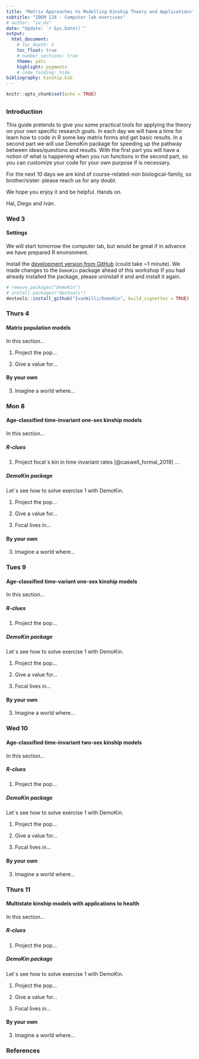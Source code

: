 ```yaml
---
title: "Matrix Approaches to Modelling Kinship Theory and Applications"
subtitle: "IDEM 128 - Computer lab exercises"
# author: "iw_da"
date: "Update: `r Sys.Date()`"
output:
  html_document:
    # toc_depth: 2
    toc_float: true
    # number_sections: true
    theme: yeti
    highlight: pygments
    # code_folding: hide
bibliography: kinship.bib
---
```


```r
knitr::opts_chunk$set(echo = TRUE)
```

## {.tabset}

### Introduction

This guide pretends to give you some practical tools for applying the theory on your own specific research goals. In each day we will have a time for learn how to code in R some key matrix forms and get basic results. In a second part we will use DemoKin package for speeding up the pathway between ideas/questions and results. With the first part you will have a notion of what is happening when you run functions in the second part, so you can customize your code for your own purpose if is necessary.

For the next 10 days we are kind of course-related-non biological-family, so brother/sister: please reach us for any doubt.

We hope you enjoy it and be helpful. Hands on.

Hal, Diego and Iván.

### Wed 3

#### Settings

We will start tomorrow the computer lab, but would be great if in advance we have prepared R environment.

Install the [development version from GitHub](https://github.com/IvanWilli/DemoKin) (could take ~1 minute). We made changes to the `DemoKin` package ahead of this workshop If you had already installed the package, please uninstall it and and install it again.

```r
# remove.packages("DemoKin")
# install.packages("devtools")
devtools::install_github("IvanWilli/DemoKin", build_vignettes = TRUE)
```

### Thurs 4

#### Matrix population models

In this section...

1. Project the pop...

2. Give a value for...

#### By your own

3. Imagine a world where...

### Mon 8

#### Age-classified time-invariant one-sex kinship models

In this section...

##### R-clues

1. Project focal´s kin in time invariant rates [@caswell_formal_2019] ...

##### DemoKin package

Let´s see how to solve exercise 1 with DemoKin.

1. Project the pop...

2. Give a value for...

3. Focal lives in...

#### By your own

3. Imagine a world where...

### Tues 9

#### Age-classified time-variant one-sex kinship models

In this section...

##### R-clues

1. Project the pop...

##### DemoKin package

Let´s see how to solve exercise 1 with DemoKin.

1. Project the pop...

2. Give a value for...

3. Focal lives in...

#### By your own

3. Imagine a world where...

### Wed 10

#### Age-classified time-invariant two-sex kinship models

In this section...

##### R-clues

1. Project the pop...

##### DemoKin package

Let´s see how to solve exercise 1 with DemoKin.

1. Project the pop...

2. Give a value for...

3. Focal lives in...

#### By your own

3. Imagine a world where...

### Thurs 11

#### Multistate kinship models with applications to health

In this section...

##### R-clues

1. Project the pop...

##### DemoKin package

Let´s see how to solve exercise 1 with DemoKin.

1. Project the pop...

2. Give a value for...

3. Focal lives in...

#### By your own

3. Imagine a world where...

### References
